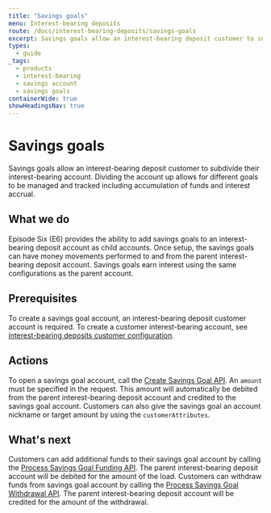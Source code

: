 ```yaml
---
title: "Savings goals"
menu: Interest-bearing deposits
route: /docs/interest-bearing-deposits/savings-goals
excerpt: Savings goals allow an interest-bearing deposit customer to subdivide their interest-bearing account.
types: 
  - guide
_tags:
  - products
  - interest-bearing
  - savings account
  - savings goals
containerWide: true
showHeadingsNav: true
---
```


# Savings goals

Savings goals allow an interest-bearing deposit customer to subdivide their interest-bearing account. Dividing the account up allows for different goals to be managed and tracked including accumulation of funds and interest accrual.

## What we do

Episode Six (E6) provides the ability to add savings goals to an interest-bearing deposit account as child accounts. Once setup, the savings goals can have money movements performed to and from the parent interest-bearing deposit account. Savings goals earn interest using the same configurations as the parent account.

## Prerequisites

To create a savings goal account, an interest-bearing deposit customer account is required. To create a customer interest-bearing account, see [interest-bearing deposits customer configuration](/docs/interest-bearing-deposits/customer-configuration).

## Actions

To open a savings goal account, call the [Create Savings Goal API](tech-specs/interest-bearing-deposits/customers/api?#operation/net.e6tech.h3.middletier.api.v1.partner.offering.ibd.InterestBearingDepositAPI_createSavingsGoal_POST). An `amount` must be specified in the request. This amount will automatically be debited from the parent interest-bearing deposit account and credited to the savings goal account. Customers can also give the savings goal an account nickname or target amount by using the `customerAttributes`.

## What's next

Customers can add additional funds to their savings goal account by calling the [Process Savings Goal Funding API](tech-specs/interest-bearing-deposits/customers/api?#operation/net.e6tech.h3.middletier.api.v1.partner.offering.ibd.InterestBearingDepositAPI_savingsGoalLoad_POST). The parent interest-bearing deposit account will be debited for the amount of the load. Customers can withdraw funds from savings goal account by calling the [Process Savings Goal Withdrawal API](ech-specs/interest-bearing-deposits/customers/api?#operation/net.e6tech.h3.middletier.api.v1.partner.offering.ibd.InterestBearingDepositAPI_savingsGoalWithdraw_POST). The parent interest-bearing deposit account will be credited for the amount of the withdrawal.